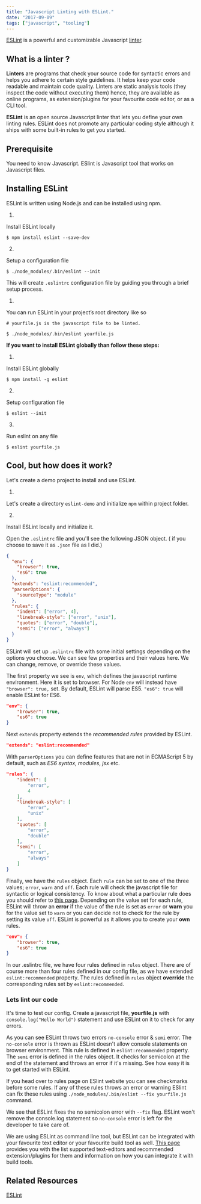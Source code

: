 ```yaml
---
title: "Javascript Linting with ESLint."
date: "2017-09-09"
tags: ["javascript", "tooling"]
---
```


[ESLint][1] is a powerful and customizable Javascript [linter][2].

## What is a linter ?

**Linters** are programs that check your source code for syntactic errors and helps you adhere to certain style guidelines. It helps keep your code readable and maintain code quality.
Linters are static analysis tools (they inspect the code without executing them) hence, they are available as online programs, as extension/plugins for your favourite code editor, or as a CLI tool.

**ESLint** is an open source Javascript linter that lets you define your own linting rules. ESLint does not promote any particular coding style although it ships with some built-in rules to get you started.

## Prerequisite

You need to know Javascript. ESlint is Javascript tool that works on Javascript files.

## Installing ESLint

ESLint is written using Node.js and can be installed using npm.

1.
Install ESLint locally

```shell
$ npm install eslint --save-dev
```

2.
Setup a configuration file

```shell
$ ./node_modules/.bin/eslint --init
```

This will create `.eslintrc` configuration file by guiding you through a brief setup process.

1.
You can run ESLint in your project’s root directory like so

```shell
# yourfile.js is the javascript file to be linted.

$ ./node_modules/.bin/eslint yourfile.js
```

**If you want to install ESLint globally than follow these steps:**

1.
Install ESLint globally

```shell
$ npm install -g eslint
```

2.
Setup configuration file

```shell
$ eslint --init
```

3.
Run eslint on any file

```shell
$ eslint yourfile.js
```

## Cool, but how does it work?

Let's create a demo project to install and use ESLint.

1.
Let's create a directory `eslint-demo` and initialize `npm` within project folder.

<script
  type="text/javascript"
  src="https://asciinema.org/a/qcbKUddGYu0m1oKj15WrfHMey.js"
  id="asciicast-qcbKUddGYu0m1oKj15WrfHMey"
  async
></script>

2.
Install ESLint locally and initialize it.

<script
  type="text/javascript"
  src="https://asciinema.org/a/MRBt0KYM2Kt18yufJdIg0KK2v.js"
  id="asciicast-MRBt0KYM2Kt18yufJdIg0KK2v"
  async
></script>

Open the `.eslintrc` file and you'll see the following JSON object. ( if you choose to save it as `.json` file as I did.)

```json
{
  "env": {
    "browser": true,
    "es6": true
  },
  "extends": "eslint:recommended",
  "parserOptions": {
    "sourceType": "module"
  },
  "rules": {
    "indent": ["error", 4],
    "linebreak-style": ["error", "unix"],
    "quotes": ["error", "double"],
    "semi": ["error", "always"]
  }
}
```

ESLint will set up `.eslintrc` file with some initial settings depending on the options you choose. We can see few properties and their values here. We can change, remove, or override these values.

The first property we see is `env`, which defines the javascript runtime environment. Here it is set to browser. For Node `env` will instead have `"browser": true,` set.
By default, ESLint will parse ES5. `"es6": true` will enable ESLint for ES6.

```json
"env": {
    "browser": true,
    "es6": true
}
```

Next `extends` property extends the _recommended rules_ provided by ESLint.

```json
"extends": "eslint:recommended"
```

With `parserOptions` you can define features that are not in ECMAScript 5 by default, such as _ES6 syntax_, _modules_, _jsx_ etc.

```json
"rules": {
    "indent": [
        "error",
        4
    ],
    "linebreak-style": [
        "error",
        "unix"
    ],
    "quotes": [
        "error",
        "double"
    ],
    "semi": [
        "error",
        "always"
    ]
}
```

Finally, we have the `rules` object. Each `rule` can be set to one of the three values; `error`, `warn` and `off`. Each rule will check the javascript file for syntactic or logical consistency. To know about what a particular rule does you should refer to [this page][3].
Depending on the value set for each rule, ESLint will throw an **error** if the value of the rule is set as `error` or **warn** you for the value set to `warn` or you can decide not to check for the rule by setting its value `off`.
ESLint is powerful as it allows you to create your **own** rules.

```json
"env": {
    "browser": true,
    "es6": true
}
```

In our .eslintrc file, we have four rules defined in `rules` object. There are of course more than four rules defined in our config file, as we have extended `eslint:recommended` property. The rules defined in `rules` object **override** the corresponding rules set by `eslint:recommended`.

### Lets lint our code

It's time to test our config. Create a javascript file, **yourfile.js** with `console.log("Hello World")` statement and use ESLint on it to check for any errors.

<script
  type="text/javascript"
  src="https://asciinema.org/a/0Qpl1htHLHBsR8HX7wB2QVGuI.js"
  id="asciicast-0Qpl1htHLHBsR8HX7wB2QVGuI"
  async
></script>

As you can see ESLint throws two errors `no-console` error & `semi` error. The `no-console` error is thrown as ESLint doesn't allow console statements on browser environment. This rule is defined in `eslint:recommended` property. The `semi` error is defined in the rules object. It checks for semicolon at the end of the statement and throws an error if it's missing.
See how easy it is to get started with ESLint.

If you head over to rules page on ESlint website you can see checkmarks before some rules. If any of these rules throws an error or warning ESlint can fix these rules using `./node_modules/.bin/eslint --fix yourfile.js` command.

<script
  type="text/javascript"
  src="https://asciinema.org/a/lLTGsVY9If72rOqdKPmHIH4Kw.js"
  id="asciicast-lLTGsVY9If72rOqdKPmHIH4Kw"
  async
></script>

We see that ESLint fixes the no semicolon error with `--fix` flag. ESLint won't remove the console.log statement so `no-console` error is left for the developer to take care of.

We are using ESLint as command line tool, but ESLint can be integrated with your favourite text editor or your favourite build tool as well.
[This page][4] provides you with the list supported text-editors and recommended extension/plugins for them and information on how you can integrate it with build tools.

## Related Resources

[ESLint][1]

[1]: https://eslint.org/
[2]: https://en.wikipedia.org/wiki/Lint_(software)
[3]: https://eslint.org/docs/rules/
[4]: https://eslint.org/docs/rules/
